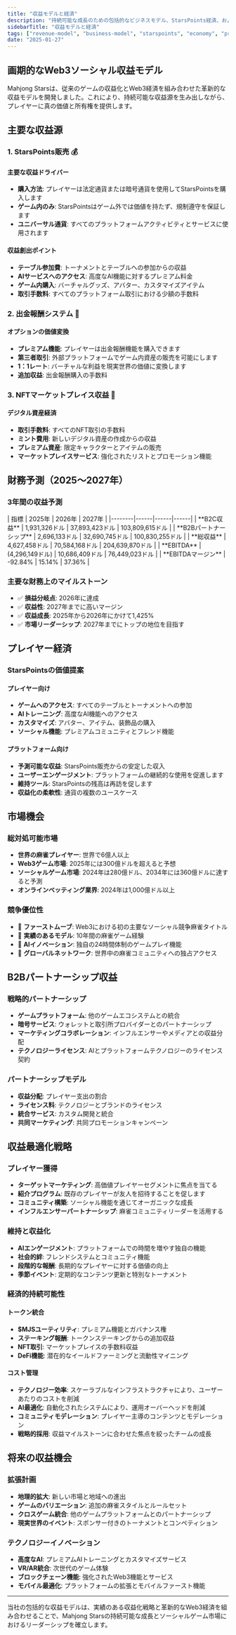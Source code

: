 ```yaml
---
title: "収益モデルと経済"
description: "持続可能な成長のための包括的なビジネスモデル、StarsPoints経済、および財務予測"
sidebarTitle: "収益モデルと経済"
tags: ["revenue-model", "business-model", "starspoints", "economy", "projections"]
date: "2025-01-27"
---
```



## 画期的なWeb3ソーシャル収益モデル

Mahjong Starsは、従来のゲームの収益化とWeb3経済を組み合わせた革新的な収益モデルを開発しました。これにより、持続可能な収益源を生み出しながら、プレイヤーに真の価値と所有権を提供します。

## 主要な収益源

### 1. StarsPoints販売 💰

#### 主要な収益ドライバー
- **購入方法**: プレイヤーは法定通貨または暗号通貨を使用してStarsPointsを購入します
- **ゲーム内のみ**: StarsPointsはゲーム外では価値を持たず、規制遵守を保証します
- **ユニバーサル通貨**: すべてのプラットフォームアクティビティとサービスに使用されます

#### 収益創出ポイント
- **テーブル参加費**: トーナメントとテーブルへの参加からの収益
- **AIサービスへのアクセス**: 高度なAI機能に対するプレミアム料金
- **ゲーム内購入**: バーチャルグッズ、アバター、カスタマイズアイテム
- **取引手数料**: すべてのプラットフォーム取引における少額の手数料

### 2. 出金報酬システム 🔄

#### オプションの価値変換
- **プレミアム機能**: プレイヤーは出金報酬機能を購入できます
- **第三者取引**: 外部プラットフォームでゲーム内資産の販売を可能にします
- **1：1レート**: バーチャルな利益を現実世界の価値に変換します
- **追加収益**: 出金報酬購入の手数料

### 3. NFTマーケットプレイス収益 🎨

#### デジタル資産経済
- **取引手数料**: すべてのNFT取引の手数料
- **ミント費用**: 新しいデジタル資産の作成からの収益
- **プレミアム資産**: 限定キャラクターとアイテムの販売
- **マーケットプレイスサービス**: 強化されたリストとプロモーション機能


## 財務予測（2025～2027年）

### 3年間の収益予測

<Card className='mt-4 w-fit'>
| 指標 | 2025年 | 2026年 | 2027年 |
|--------|------|------|------|
| **B2C収益** | 1,931,326ドル | 37,893,423ドル | 103,809,615ドル |
| **B2Bパートナーシップ** | 2,696,133ドル | 32,690,745ドル | 100,830,255ドル |
| **総収益** | 4,627,458ドル | 70,584,168ドル | 204,639,870ドル |
| **EBITDA** | (4,296,149ドル) | 10,686,409ドル | 76,449,023ドル |
| **EBITDAマージン** | -92.84% | 15.14% | 37.36% |
</Card>

### 主要な財務上のマイルストーン
- ✅ **損益分岐点**: 2026年に達成
- ✅ **収益性**: 2027年までに高いマージン
- ✅ **収益成長**: 2025年から2026年にかけて1,425%
- ✅ **市場リーダーシップ**: 2027年までにトップの地位を目指す


## プレイヤー経済

### StarsPointsの価値提案

#### プレイヤー向け
- **ゲームへのアクセス**: すべてのテーブルとトーナメントへの参加
- **AIトレーニング**: 高度なAI機能へのアクセス
- **カスタマイズ**: アバター、アイテム、装飾品の購入
- **ソーシャル機能**: プレミアムコミュニティとフレンド機能

#### プラットフォーム向け
- **予測可能な収益**: StarsPoints販売からの安定した収入
- **ユーザーエンゲージメント**: プラットフォームの継続的な使用を促進します
- **維持ツール**: StarsPointsの残高は再訪を促します
- **収益化の柔軟性**: 通貨の複数のユースケース


## 市場機会

### 総対処可能市場
- **世界の麻雀プレイヤー**: 世界で6億人以上
- **Web3ゲーム市場**: 2025年には300億ドルを超えると予想
- **ソーシャルゲーム市場**: 2024年は280億ドル、2034年には360億ドルに達すると予測
- **オンラインベッティング業界**: 2024年は1,000億ドル以上

### 競争優位性
- 🥇 **ファーストムーブ**: Web3における初の主要なソーシャル競争麻雀タイトル
- 🥇 **実績のあるモデル**: 10年間の麻雀ゲーム経験
- 🥇 **AIイノベーション**: 独自の24時間体制のゲームプレイ機能
- 🥇 **グローバルネットワーク**: 世界中の麻雀コミュニティへの独占アクセス


## B2Bパートナーシップ収益

### 戦略的パートナーシップ
- **ゲームプラットフォーム**: 他のゲームエコシステムとの統合
- **暗号サービス**: ウォレットと取引所プロバイダーとのパートナーシップ
- **マーケティングコラボレーション**: インフルエンサーやメディアとの収益分配
- **テクノロジーライセンス**: AIとプラットフォームテクノロジーのライセンス契約

### パートナーシップモデル
- **収益分配**: プレイヤー支出の割合
- **ライセンス料**: テクノロジーとブランドのライセンス
- **統合サービス**: カスタム開発と統合
- **共同マーケティング**: 共同プロモーションキャンペーン


## 収益最適化戦略

### プレイヤー獲得
- **ターゲットマーケティング**: 高価値プレイヤーセグメントに焦点を当てる
- **紹介プログラム**: 既存のプレイヤーが友人を招待することを促します
- **コミュニティ構築**: ソーシャル機能を通じてオーガニックな成長
- **インフルエンサーパートナーシップ**: 麻雀コミュニティリーダーを活用する

### 維持と収益化
- **AIエンゲージメント**: プラットフォームでの時間を増やす独自の機能
- **社会的絆**: フレンドシステムとコミュニティ機能
- **段階的な報酬**: 長期的なプレイヤーに対する価値の向上
- **季節イベント**: 定期的なコンテンツ更新と特別なトーナメント


### 経済的持続可能性

#### トークン統合
- **$MJSユーティリティ**: プレミアム機能とガバナンス権
- **ステーキング報酬**: トークンステーキングからの追加収益
- **NFT取引**: マーケットプレイスの手数料収益
- **DeFi機能**: 潜在的なイールドファーミングと流動性マイニング

#### コスト管理
- **テクノロジー効率**: スケーラブルなインフラストラクチャにより、ユーザーあたりのコストを削減
- **AI最適化**: 自動化されたシステムにより、運用オーバーヘッドを削減
- **コミュニティモデレーション**: プレイヤー主導のコンテンツとモデレーション
- **戦略的採用**: 収益マイルストーンに合わせた焦点を絞ったチームの成長


## 将来の収益機会

### 拡張計画
- **地理的拡大**: 新しい市場と地域への進出
- **ゲームのバリエーション**: 追加の麻雀スタイルとルールセット
- **クロスゲーム統合**: 他のゲームプラットフォームとのパートナーシップ
- **現実世界のイベント**: スポンサー付きのトーナメントとコンペティション

### テクノロジーイノベーション
- **高度なAI**: プレミアムAIトレーニングとカスタマイズサービス
- **VR/AR統合**: 次世代のゲーム体験
- **ブロックチェーン機能**: 強化されたWeb3機能とサービス
- **モバイル最適化**: プラットフォームの拡張とモバイルファースト機能


---

当社の包括的な収益モデルは、実績のある収益化戦略と革新的なWeb3経済を組み合わせることで、Mahjong Starsの持続可能な成長とソーシャルゲーム市場におけるリーダーシップを確立します。
